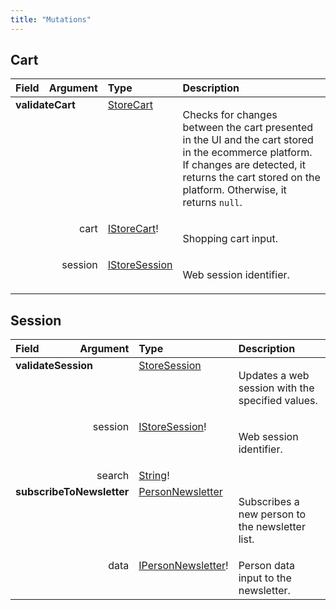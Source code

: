 ```yaml
---
title: "Mutations"
---
```


## Cart

<table>
<thead>
<tr>
<th align="left">Field</th>
<th align="right">Argument</th>
<th align="left">Type</th>
<th align="left">Description</th>
</tr>
</thead>
<tbody>
<tr>
<td colspan="2" valign="top"><strong>validateCart</strong></td>
<td valign="top"><a href="https://developers.vtex.com/docs/guides/faststore/schema-objects#storecart">StoreCart</a></td>
<td>

Checks for changes between the cart presented in the UI and the cart stored in the ecommerce platform. If changes are detected, it returns the cart stored on the platform. Otherwise, it returns `null`.

</td>
</tr>
<tr>
<td colspan="2" align="right" valign="top">cart</td>
<td valign="top"><a href="https://developers.vtex.com/docs/guides/faststore/schema-inputs#istorecart">IStoreCart</a>!</td>
<td>

Shopping cart input.

</td>
</tr>
<tr>
<td colspan="2" align="right" valign="top">session</td>
<td valign="top"><a href="https://developers.vtex.com/docs/guides/faststore/schema-inputs#istoresession">IStoreSession</a></td>
<td>

Web session identifier.

</td>
</tr>
</thead>
</table>

## Session

<table>
<thead>
<tr>
<th align="left">Field</th>
<th align="right">Argument</th>
<th align="left">Type</th>
<th align="left">Description</th>
</tr>
</thead>
<tr>
<tr>
<td colspan="2" valign="top"><strong>validateSession</strong></td>
<td valign="top"><a href="https://developers.vtex.com/docs/guides/faststore/schema-objects#storesession">StoreSession</a></td>
<td>

Updates a web session with the specified values.

</td>
</tr>
<tr>
<td colspan="2" align="right" valign="top">session</td>
<td valign="top"><a href="https://developers.vtex.com/docs/guides/faststore/schema-inputs#istoresession">IStoreSession</a>!</td>
<td>

Web session identifier.

</td>
</tr>
<tr>
<td colspan="2" align="right" valign="top">search</td>
<td valign="top"><a href="https://developers.vtex.com/docs/guides/faststore/schema-scalars#string">String</a>!</td>
<td></td>
</tr>
<tr>
<td colspan="2" valign="top"><strong>subscribeToNewsletter</strong></td>
<td valign="top"><a href="https://developers.vtex.com/docs/guides/faststore/schema-objects#personnewsletter">PersonNewsletter</a></td>
<td>

Subscribes a new person to the newsletter list.

</td>
</tr>
<tr>
<td colspan="2" align="right" valign="top">data</td>
<td valign="top"><a href="https://developers.vtex.com/docs/guides/faststore/schema-inputs#ipersonnewsletter">IPersonNewsletter</a>!</td>
<td>Person data input to the newsletter.</td>
</tr>
</tbody>
</table>
